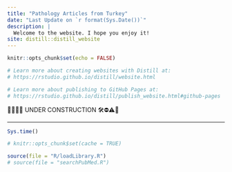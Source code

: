 ```yaml
---
title: "Pathology Articles from Turkey"
date: "Last Update on `r format(Sys.Date())`"
description: |
  Welcome to the website. I hope you enjoy it!
site: distill::distill_website
---
```


```r
knitr::opts_chunk$set(echo = FALSE)

# Learn more about creating websites with Distill at:
# https://rstudio.github.io/distill/website.html

# Learn more about publishing to GitHub Pages at:
# https://rstudio.github.io/distill/publish_website.html#github-pages

```



🔬🔬🔬🔬 UNDER CONSTRUCTION 🛠⛔️⚠️🔩


---


```r
Sys.time()
```


```r
# knitr::opts_chunk$set(cache = TRUE)
```



```r
source(file = "R/loadLibrary.R")
# source(file = "searchPubMed.R")
```

